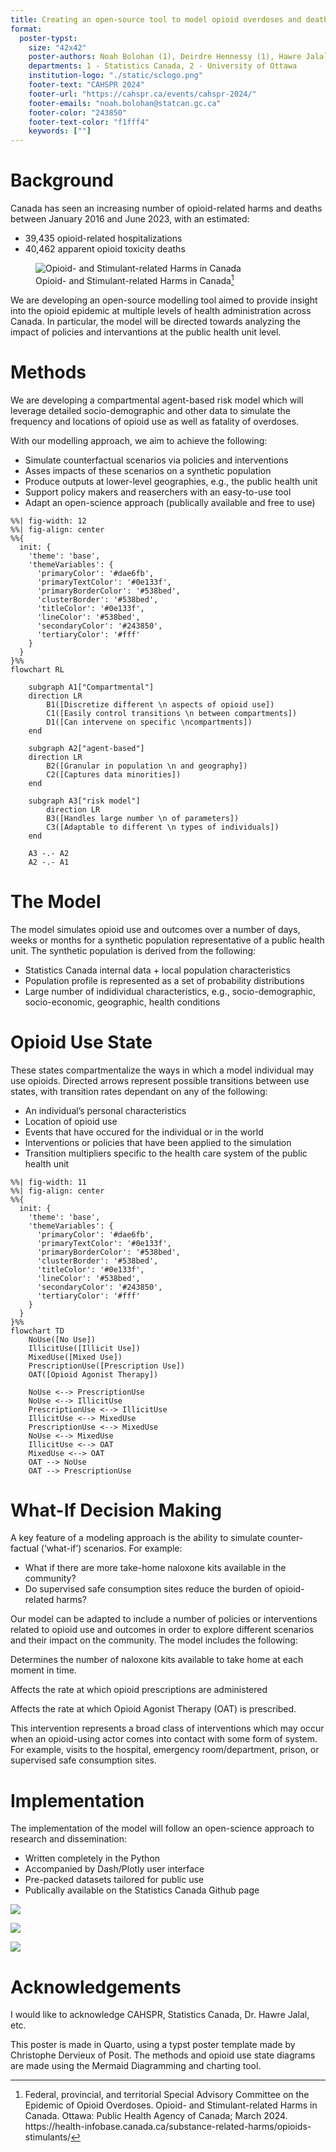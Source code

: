 ```yaml
---
title: Creating an open-source tool to model opioid overdoses and deaths
format:
  poster-typst: 
    size: "42x42"
    poster-authors: Noah Bolohan (1), Deirdre Hennessy (1), Hawre Jalal (2)
    departments: 1 - Statistics Canada, 2 - University of Ottawa
    institution-logo: "./static/sclogo.png"
    footer-text: "CAHSPR 2024"
    footer-url: "https://cahspr.ca/events/cahspr-2024/"
    footer-emails: "noah.bolohan@statcan.gc.ca"
    footer-color: "243850"
    footer-text-color: "f1fff4"
    keywords: [""]
---
```


# Background

Canada has seen an increasing number of opioid-related harms and deaths between January 2016 and June 2023, with an estimated:

+ 39,435 opioid-related hospitalizations
+ 40,462 apparent opioid toxicity deaths

![Opioid- and Stimulant-related Harms in Canada[^1]](./static/opioid_stimulants_dashboard.png)

We are developing an open-source modelling tool aimed to provide insight into the opioid epidemic at multiple levels of health administration across Canada. In particular, the model will be directed towards analyzing the impact of policies and intervantions at the public health unit level.

[^1]: Federal, provincial, and territorial Special Advisory Committee on the Epidemic of Opioid Overdoses. Opioid- and Stimulant-related Harms in Canada. Ottawa: Public Health Agency of Canada; March 2024. https://health-infobase.canada.ca/substance-related-harms/opioids-stimulants/

# Methods

We are developing a compartmental agent-based risk model which will leverage detailed socio-demographic and other data to simulate the frequency and locations of opioid use as well as fatality of overdoses.

 With our modelling approach, we aim to achieve the following:

 + Simulate counterfactual scenarios via policies and interventions
 + Asses impacts of these scenarios on a synthetic population
 + Produce outputs at lower-level geographies, e.g., the public health unit
 + Support policy makers and reaserchers with an easy-to-use tool
 + Adapt an open-science approach (publically available and free to use)

```mermaid
%%| fig-width: 12
%%| fig-align: center
%%{
  init: {
    'theme': 'base',
    'themeVariables': {
      'primaryColor': '#dae6fb',
      'primaryTextColor': '#0e133f',
      'primaryBorderColor': '#538bed',
      'clusterBorder': '#538bed',
      'titleColor': '#0e133f',
      'lineColor': '#538bed',
      'secondaryColor': '#243850',
      'tertiaryColor': '#fff'
    }
  }
}%%
flowchart RL
    
    subgraph A1["Compartmental"]
    direction LR
        B1([Discretize different \n aspects of opioid use])
        C1([Easily control transitions \n between compartments])
        D1([Can intervene on specific \ncompartments])
    end
    
    subgraph A2["agent-based"]
    direction LR
        B2([Granular in population \n and geography])
        C2([Captures data minorities])
    end

    subgraph A3["risk model"]
        direction LR
        B3([Handles large number \n of parameters])
        C3([Adaptable to different \n types of individuals])
    end

    A3 -.- A2
    A2 -.- A1
```

```{=typst}
#v(300pt)
```
# The Model

The model simulates opioid use and outcomes over a number of days, weeks or months for a synthetic population representative of a public health unit. The synthetic population is derived from the following:

+ Statistics Canada internal data + local population characteristics
+ Population profile is represented as a set of probability distributions
+ Large number of indidividual characteristics, e.g.,  socio-demographic, socio-economic, geographic, health conditions

# Opioid Use State

These states compartmentalize the ways in which a model individual may use opioids. Directed arrows represent possible transitions between use states, with transition rates dependant on any of the following:

+ An individual's personal characteristics
+ Location of opioid use
+ Events that have occured for the individual or in the world
+ Interventions or policies that have been applied to the simulation
+ Transition multipliers specific to the health care system of the public health unit
```mermaid
%%| fig-width: 11
%%| fig-align: center
%%{
  init: {
    'theme': 'base',
    'themeVariables': {
      'primaryColor': '#dae6fb',
      'primaryTextColor': '#0e133f',
      'primaryBorderColor': '#538bed',
      'clusterBorder': '#538bed',
      'titleColor': '#0e133f',
      'lineColor': '#538bed',
      'secondaryColor': '#243850',
      'tertiaryColor': '#fff'
    }
  }
}%%
flowchart TD
    NoUse([No Use])
    IllicitUse([Illicit Use])
    MixedUse([Mixed Use])
    PrescriptionUse([Prescription Use])
    OAT([Opioid Agonist Therapy])

    NoUse <--> PrescriptionUse
    NoUse <--> IllicitUse
    PrescriptionUse <--> IllicitUse
    IllicitUse <--> MixedUse
    PrescriptionUse <--> MixedUse
    NoUse <--> MixedUse
    IllicitUse <--> OAT
    MixedUse <--> OAT
    OAT --> NoUse
    OAT --> PrescriptionUse
```

```{=typst}
#box(height: 400pt,
 columns(2)[

= Locations

These states include the location in which the agent is currently using opioids:

+ Housing status
+ Hospital
+ Prison
+ Safe site
+ Other

= Events

Certain events may have an impact on opioid-related outcomes, on a personal or global level:

+ Supply contamination
+ Injuries
+ Social assitance cheques
+ Overdoses
+ Compartment changes
]
)
```

# What-If Decision Making

A key feature of a modeling approach is the ability to simulate counter-factual ('what-if') scenarios. For example:

+ What if there are more take-home naloxone kits available in the community?
+ Do supervised safe consumption sites reduce the burden of opioid-related harms?

Our model can be adapted to include a number of policies or interventions related to opioid use and outcomes in order to explore different scenarios and their impact on the community. The model includes the following:

:::{.callout-note title="Take-home naloxone kit availability"}

Determines the number of naloxone kits available to take home at each moment in time.
:::

:::{.callout-note title="Opioid prescription alteration"}

Affects the rate at which opioid prescriptions are administered
:::

:::{.callout-note title="OAT prescription alteration"}

Affects the rate at which Opioid Agonist Therapy (OAT) is prescribed.
:::

:::{.callout-note title="Point-of-contact interventions"}

This intervention represents a broad class of interventions which may occur when an opioid-using actor comes into contact with some form of system. For example, visits to the hospital, emergency room/department, prison, or supervised safe consumption sites.
:::

# Implementation

The implementation of the model will follow an open-science approach to research and dissemination:

+ Written completely in the Python
+ Accompanied by Dash/Plotly user interface
+ Pre-packed datasets tailored for public use
+ Publically available on the Statistics Canada Github page

::: {layout="[[-1,1,3,1,-2]]"}
![](./static/python_logo.png)

![](./static/plotly_logo.png)

![](./static/github_logo.png)
:::

# Acknowledgements

I would like to acknowledge CAHSPR, Statistics Canada, Dr. Hawre Jalal, etc.

```{=typst}
#v(30pt)
```

This poster is made in Quarto, using a typst poster template made by Christophe Dervieux of Posit. The methods and opioid use state diagrams are made using the Mermaid Diagramming and charting tool.